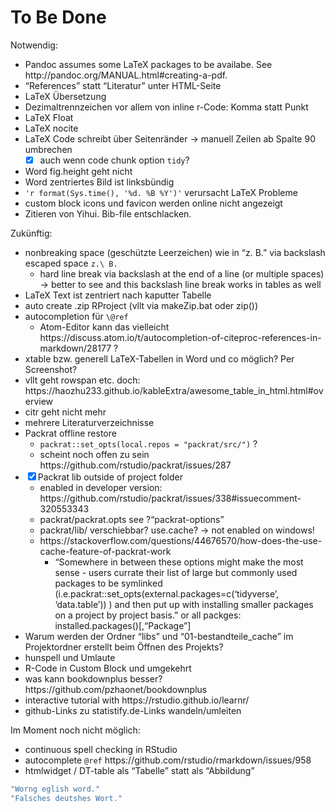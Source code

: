 # To Be Done {#tbd}

Notwendig:

- Pandoc assumes some LaTeX packages to be availabe. See http://pandoc.org/MANUAL.html#creating-a-pdf.
- "References" statt "Literatur" unter HTML-Seite
- LaTeX Übersetzung
- Dezimaltrennzeichen vor allem von inline r-Code: Komma statt Punkt
- LaTeX Float
- LaTeX nocite
- LaTeX Code schreibt über Seitenränder -> manuell Zeilen ab Spalte 90 umbrechen
    - [x] auch wenn code chunk option `tidy`?
- Word fig.height geht nicht
- Word zentriertes Bild ist linksbündig
- `'r format(Sys.time(), '%d. %B %Y')'` verursacht LaTeX Probleme
- custom block icons und favicon werden online nicht angezeigt
- Zitieren von Yihui. Bib-file entschlacken.

Zukünftig:

- nonbreaking space (geschützte Leerzeichen) wie in "z.\ B." via backslash escaped space `z.\ B.`
    - hard line break via backslash at the end of a line (or multiple spaces) -> better to see and this backslash line break works in tables as well
- LaTeX Text ist zentriert nach kaputter Tabelle
- auto create .zip RProject (vllt via makeZip.bat oder zip())
- autocompletion für `\@ref`
    - Atom-Editor kann das vielleicht https://discuss.atom.io/t/autocompletion-of-citeproc-references-in-markdown/28177 ?
- xtable bzw. generell LaTeX-Tabellen in Word und co möglich? Per Screenshot?
- vllt geht rowspan etc. doch: https://haozhu233.github.io/kableExtra/awesome_table_in_html.html#overview
- citr geht nicht mehr
- mehrere Literaturverzeichnisse
- Packrat offline restore
    - `packrat::set_opts(local.repos = "packrat/src/")` ?
	- scheint noch offen zu sein https://github.com/rstudio/packrat/issues/287
- [x] Packrat lib outside of project folder
    - enabled in developer version: https://github.com/rstudio/packrat/issues/338#issuecomment-320553343
    - packrat/packrat.opts see ?"packrat-options"
    - packrat/lib/ verschiebbar? use.cache? -> not enabled on windows!
    - https://stackoverflow.com/questions/44676570/how-does-the-use-cache-feature-of-packrat-work
        - "Somewhere in between these options might make the most sense - users currate their list of large but commonly used packages to be symlinked (i.e.packrat::set_opts(external.packages=c('tidyverse', 'data.table')) ) and then put up with installing smaller packages on a project by project basis." or all packges: installed.packages()[,"Package"]
- Warum werden der Ordner "libs" und "01-bestandteile_cache" im Projektordner erstellt beim Öffnen des Projekts?
- hunspell und Umlaute
- R-Code in Custom Block und umgekehrt
- was kann bookdownplus besser? https://github.com/pzhaonet/bookdownplus
- interactive tutorial with https://rstudio.github.io/learnr/
- github-Links zu statistify.de-Links wandeln/umleiten

Im Moment noch nicht möglich:

- continuous spell checking in RStudio
- autocomplete `@ref` https://github.com/rstudio/rmarkdown/issues/958
- htmlwidget / DT-table als "Tabelle" statt als "Abbildung"


<!-- Ein paar falsch geschriebene Wörter für das Spellchecking-Beispiel -->
```r
"Worng eglish word."
"Falsches deutshes Wort."
```

